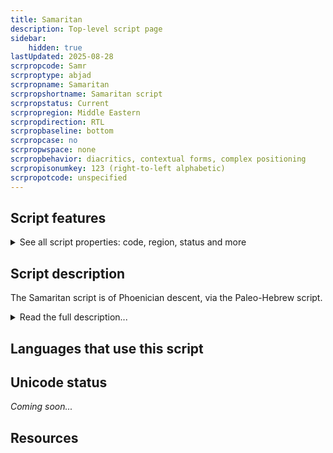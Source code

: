 ```yaml
---
title: Samaritan
description: Top-level script page
sidebar:
    hidden: true
lastUpdated: 2025-08-28
scrpropcode: Samr
scrproptype: abjad
scrpropname: Samaritan
scrpropshortname: Samaritan script
scrpropstatus: Current
scrpropregion: Middle Eastern
scrpropdirection: RTL
scrpropbaseline: bottom
scrpropcase: no
scrpropwspace: none
scrpropbehavior: diacritics, contextual forms, complex positioning
scrpropisonumkey: 123 (right-to-left alphabetic)
scrpropotcode: unspecified
---
```



## Script features

<details>
<summary> See all script properties: code, region, status and more</summary>
<ScriptInfo />
</details>

## Script description

The Samaritan script is of Phoenician descent, via the Paleo-Hebrew script.

<details>
<summary>Read the full description...</summary>Samaritan writing began to noticeably diverge from Paleo-Hebrew writing around the 3rd century and has been used since that time for the Samaritan dialects of Hebrew, Aramaic and Arabic. These languages are no longer in everyday spoken use but are still used for writing liturgical and scholarly works. Samaritan is also the script for the bi-weekly newspaper A.B., published in Israel.

The Samaritan script is an abjad, that is, vowels are optional, and is written from right to left. Vowel length is distinctive in the languages for which the Samaritan script is used, and - when vowels are written - is indicated by the size of the vowel diacritic; generally, the larger the diacritic, the longer the vowel. Not every vowel can be of every length. For example, there is only one size for the [o] sign, because it is only ever one length, but there are three sizes for the [a] sign (standard, long and overlong) plus a distinct [a] sign to be used when the vowel is short. When the length of the vowel is unknown, the smallest available variant of the sign is used. Different sized signs are encoded in Unicode as separate letters. Vowel diacritics are normally placed above and slightly to the left of the consonant they modify. The vowels [i] and short [a] can occur at the start of a word; there is no separate sign for word-initial use, but the diacritic appears above and to the right of the following consonant as an independent letter. For this reason word-initial [i] and short [a] are encoded separately in Unicode from their combining counterparts.

There are four other combining marks which are used to modify consonants. _Sukun_ indicates that no vowel follows the consonant, _dagesh_ indicates a [geminate](/reference/glossary#gemination) (long) consonant, _nequdaa_ indicates a variant reading of the word, and _occlusion_ indicates consonant strengthening (for example, a fricative being pronounced as a stop, or a voiced consonant being pronounced voicelessly). These signs are centered over the consonant they modify, preceding any vowel diacritics.

Most of the punctuation used in Samaritan writing is script-specific, largely because the dots are often diamond-shaped rather than round. There is a set of marks used for indicating clause or sentence breaks of different lengths. There are also a number of punctuation marks to indicate something about the nature of the expression, for example to mark an expression of submission, vehemence, or humble petition.

The Samaritan script does not contain a set of numerals; rather, letters are used numerically in a manner similar to other Semitic scripts.
</details>

## Languages that use this script

<WsList script='Samr' wsMax='5' />

## Unicode status

_Coming soon..._

## Resources

<ScriptResources detailSummary='seemore' />

